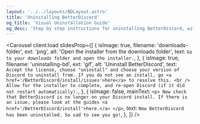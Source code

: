 ---
layout: '../../layouts/BDLayout.astro'
title: 'Uninstalling BetterDiscord'
og_title: 'Visual Uninstallation Guide'
og_desc: 'Step by step instructions for uninstalling BetterDiscord, with added pictures and GIFs.'
---


<Carousel client:load
    slidesProp={[
        {
            isImage: true,
            filename: 'downloads-folder',
            ext: 'png',
            alt: 'Open the installer from the downloads folder',
            text: `Go to your downloads folder and open the installer.`,
        },
        {
            isImage: true,
            filename: 'uninstalling-bd',
            ext: 'gif',
            alt: 'Uninstall BetterDiscord',
            text: `
                            Accept the license, choose "uninstall" and choose your version
                            of Discord to uninstall from. If you do not see an install, go
                            <a href='/BetterDiscord/install/issues'>here</a> to resolve this.
                            <br />
                            Allow for the installer to complete, and re-open Discord (if it
                            did not restart automatically).
                        `,
        },
        {
            isImage: false,
            mainText: `<p>
                            Now check that BetterDiscord is no longer on your Discord
                            install. If there is an issue, please look at the guides
                            <a href='/BetterDIscord/install'>here.</a>
                        </p>`,
            text: `Now BetterDiscord has been uninstalled. So sad to see you go!`,
        },
    ]}
/>
